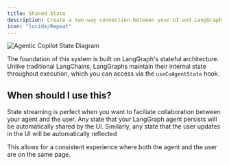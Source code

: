 ```yaml
---
title: Shared State
description: Create a two-way connection between your UI and LangGraph agent state.
icon: "lucide/Repeat"
---
```


<Frame>
    <img src="/images/coagents/coagents-state-diagram.png" alt="Agentic Copilot State Diagram" />
</Frame>

The foundation of this system is built on LangGraph's stateful architecture. Unlike traditional LangChains, LangGraphs maintain their
internal state throughout execution, which you can access via the `useCoAgentState` hook.

## When should I use this?
State streaming is perfect when you want to faciliate collaboration between your agent and the user. Any state that your LangGraph agent
persists will be automatically shared by the UI. Similarly, any state that the user updates in the UI will be automatically reflected

This allows for a consistent experience where both the agent and the user are on the same page.

